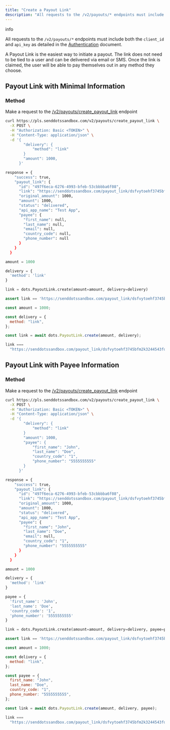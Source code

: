 ```yaml
---
title: "Create a Payout Link"
description: "All requests to the /v2/payouts/* endpoints must include both the clientid and apikey as detailed in the Authentication document."
---
```


info

All requests to the `/v2/payouts/*` endpoints must include both the `client_id` and `api_key` as detailed in the [Authentication](/docs/quick%5Fstart/authentication) document.

A Payout Link is the easiest way to initiate a payout. The link does not need to be tied to a user and can be delivered via email or SMS. Once the link is claimed, the user will be able to pay themselves out in any method they choose.

## Payout Link with Minimal Information

### Method

Make a request to the [/v2/payouts/create_payout_link](/api#tag/payouts/paths/~1api~1payouts~1create%5Fpayout%5Flink/post) endpoint

<CodeGroup>

```bash cURL
curl https://pls.senddotssandbox.com/v2/payouts/create_payout_link \
  -X POST \
  -H "Authorization: Basic <TOKEN>" \
  -H "Content-Type: application/json" \
  -d '{
        "delivery": {
            "method": "link"
        }
        "amount": 1000,
      }'

response = {
    "success": true,
    "payout_link": {
      "id": "497f6eca-6276-4993-bfeb-53cbbbba6f08",
      "link": "https://senddotssandbox.com/payout_link/dsfvytoehf3745bfm2k3244543fdf",
      "original_amount": 1000,
      "amount": 1000,
      "status": "delivered",
      "api_app_name": "Test App",
      "payee": {
        "first_name": null,
        "last_name": null,
        "email": null,
        "country_code": null,
        "phone_number": null
      }
    }
  }

```

```python Python
amount = 1000

delivery = {
  'method': 'link'
}

link = dots.PayoutLink.create(amount=amount, delivery=delivery)

assert link == 'https://senddotssandbox.com/payout_link/dsfvytoehf3745bfm2k3244543fdf'
```

```javascript NodeJS
const amount = 1000;

const delivery = {
  method: "link",
};

const link = await dots.PayoutLink.create(amount, delivery);

link ===
  "https://senddotssandbox.com/payout_link/dsfvytoehf3745bfm2k3244543fdf";
```

</CodeGroup>

## Payout Link with Payee Information

### Method

Make a request to the [/v2/payouts/create_payout_link](/api#tag/payouts/paths/~1api~1payouts~1create%5Fpayout%5Flink/post) endpoint

<CodeGroup>

```bash cURL
curl https://pls.senddotssandbox.com/v2/payouts/create_payout_link \
  -X POST \
  -H "Authorization: Basic <TOKEN>" \
  -H "Content-Type: application/json" \
  -d '{
        "delivery": {
            "method": "link"
        }
        "amount": 1000,
        "payee": {
            "first_name": "John",
            "last_name": "Doe",
            "country_code": "1",
            "phone_number": "5555555555"
        }
      }'

response = {
    "success": true,
    "payout_link": {
      "id": "497f6eca-6276-4993-bfeb-53cbbbba6f08",
      "link": "https://senddotssandbox.com/payout_link/dsfvytoehf3745bfm2k3244543fdf",
      "original_amount": 1000,
      "amount": 1000,
      "status": "delivered",
      "api_app_name": "Test App",
      "payee": {
        "first_name": "John",
        "last_name": "Doe",
        "email": null,
        "country_code": "1",
        "phone_number": "5555555555"
      }
    }
  }
```

```python Python
amount = 1000

delivery = {
  'method': 'link'
}

payee = {
  'first_name': 'John',
  'last_name': 'Doe',
  'country_code': '1',
  'phone_number': '5555555555'
}

link = dots.PayoutLink.create(amount=amount, delivery=delivery, payee=payee)

assert link == 'https://senddotssandbox.com/payout_link/dsfvytoehf3745bfm2k3244543fdf'
```

```javascript NodeJS
const amount = 1000;

const delivery = {
  method: "link",
};

const payee = {
  first_name: "John",
  last_name: "Doe",
  country_code: "1",
  phone_number: "5555555555",
};

const link = await dots.PayoutLink.create(amount, delivery, payee);

link ===
  "https://senddotssandbox.com/payout_link/dsfvytoehf3745bfm2k3244543fdf";
```

</CodeGroup>
